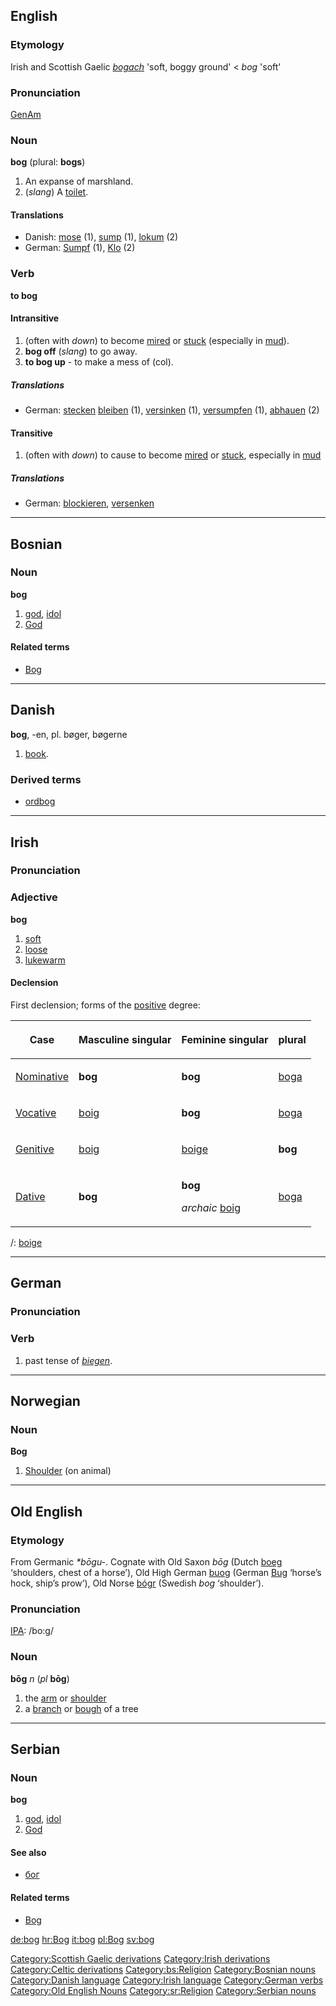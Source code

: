==English==
{{wikipedia}}
===Etymology===
Irish and Scottish Gaelic ''[[bogach]]'' 'soft, boggy ground' < ''bog'' 'soft'
===Pronunciation===
[[w:General American|GenAm]] {{IPA|[b&#593;g]}}
===Noun===
'''bog''' (plural: '''bogs''')
# An expanse of marshland.
# (''slang'') A [[toilet]].
====Translations====
*Danish: [[mose]] (1), [[sump]] (1), [[lokum]] (2)
*German: [[Sumpf]] {{m}} (1), [[Klo]] {{n}} (2)
===Verb===
'''to bog'''
====Intransitive====
# (often with ''down'') to become [[mire]]d or [[stuck]] (especially in [[mud]]).
# '''bog off''' (''slang'') to go away.
# '''to bog up''' - to make a mess of (col).
=====Translations=====
*German: [[stecken]] [[bleiben]] (1), [[versinken]] (1), [[versumpfen]] (1), [[abhauen]] (2)
====Transitive====
# (often with ''down'') to cause to become [[mire]]d or [[stuck]], especially in [[mud]]
=====Translations=====
*German: [[blockieren]], [[versenken]]

[[Category:Scottish Gaelic derivations]]
[[Category:Irish derivations]]
[[Category:Celtic derivations]]
----

==Bosnian==
===Noun===
'''bog''' {{m}} {{s}}
#[[god]], [[idol]]
#[[God]]
====Related terms====
*[[Bog#Bosnian|Bog]]
[[Category:bs:Religion]]
[[Category:Bosnian nouns]]

----

==Danish==
'''bog''', -en, pl. bøger, bøgerne
# [[book]].
===Derived terms===
* [[ordbog]]
[[Category:Danish language]]

----

==Irish==
===Pronunciation===
{{IPA|[bog]}}
===Adjective===
'''bog'''
# [[soft]]
# [[loose]]
# [[lukewarm]]
====Declension====
First declension; forms of the [[positive]] degree:
{|border="1" cellpadding="2"
!Case
!Masculine singular
!Feminine singular
!plural
|-
| [[Nominative]]
| '''bog'''
| '''bog'''
| [[boga]]
|-
| [[Vocative]]
| [[boig]]
| '''bog'''
| [[boga]]
|-
| [[Genitive]]
| [[boig]]
| [[boige]]
| '''bog'''
|-
| [[Dative]]
| '''bog'''
| '''bog'''

''archaic'' [[boig]]
| [[boga]]
|}

{{compar}}/{{superl}}: [[boige]]

[[Category:Irish language]]

----

==German==
===Pronunciation===
{{IPA|[bo&#720;k]}}
===Verb===
{{en-infl-reg-consonant|bog||}}
{{en-infl-reg-sibilant|bog||}}
{{en-infl-reg-other-e|bog||}}
# past tense of ''[[biegen]]''.
[[Category:German verbs]]

----

==Norwegian==
===Noun===
'''Bog''' {{m}}
#[[Shoulder]] (on animal)

----


==Old English==
===Etymology===
From Germanic ''*bōgu-''.  Cognate with Old Saxon ''bōg'' (Dutch [[boeg]] ‘shoulders, chest of a horse’), Old High German [[buog]] (German [[Bug]] ‘horse’s hock, ship’s prow’), Old Norse [[bógr]] (Swedish ''bog'' ‘shoulder’).

===Pronunciation===
[[IPA]]: /bo:g/

===Noun===
'''bōg''' ''n'' (''pl'' '''bōg''')
# the [[arm]] or [[shoulder]]
# a [[branch]] or [[bough]] of a tree

[[Category:Old English Nouns]]

----

==Serbian==
===Noun===
'''bog''' {{m}} {{s}}
#[[god]], [[idol]]
#[[God]]
====See also====
*[[бог#Serbian|бог]]
====Related terms====
*[[Bog#Serbian|Bog]]
[[Category:sr:Religion]]
[[Category:Serbian nouns]]

[[de:bog]]
[[hr:Bog]]
[[it:bog]]
[[pl:Bog]]
[[sv:bog]]